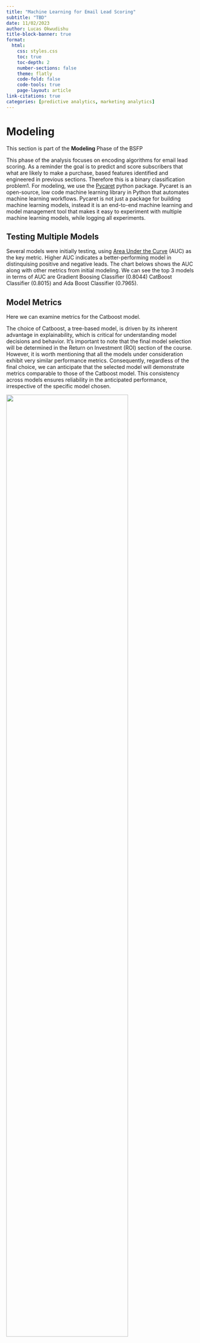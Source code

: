 ```yaml
---
title: "Machine Learning for Email Lead Scoring"
subtitle: "TBD"
date: 11/02/2023
author: Lucas Okwudishu
title-block-banner: true
format:
  html:
    css: styles.css
    toc: true
    toc-depth: 2
    number-sections: false
    theme: flatly
    code-fold: false
    code-tools: true
    page-layout: article
link-citations: true
categories: [predictive analytics, marketing analytics]
---
```





# Modeling

::: {.callout-note title="BSPF Phase"}
This section is part of the **Modeling** Phase of the BSFP
:::

This phase of the analysis focuses on encoding algorithms for email lead scoring. As a reminder the goal is to predict and score subscribers that what are likely to make a purchase, based features identified and engineered in previous sections. Therefore this is a binary classification problem1. For modeling, we use the [Pycaret](https://github.com/LucasO21/DS4B_Python_ML_And_APIs/blob/main/analysis) python package. Pycaret is an open-source, low code machine learning library in Python that automates machine learning workflows. Pycaret is not just a package for building machine learning models, instead it is an end-to-end machine learning and model management tool that makes it easy to experiment with multiple machine learning models, while logging all experiments.

## Testing Multiple Models
Several models were initially testing, using [Area Under the Curve](https://github.com/LucasO21/DS4B_Python_ML_And_APIs/blob/main/analysis) (AUC) as the key metric. Higher AUC indicates a better-performing model in distinquising positive and negative leads. The chart belows shows the AUC along with other metrics from initial modeling. We can see the top 3 models in terms of AUC are Gradient Boosing Classifier (0.8044) CatBoost Classifier (0.8015) and Ada Boost Classifier (0.7965).

## Model Metrics
Here we can examine metrics for the Catboost model.

::: {.callout-important title="Model Metrics (Catboost)"}
The choice of Catboost, a tree-based model, is driven by its inherent advantage in explainability, which is critical for understanding model decisions and behavior. It's important to note that the final model selection will be determined in the Return on Investment (ROI) section of the course. However, it is worth mentioning that all the models under consideration exhibit very similar performance metrics. Consequently, regardless of the final choice, we can anticipate that the selected model will demonstrate metrics comparable to those of the Catboost model. This consistency across models ensures reliability in the anticipated performance, irrespective of the specific model chosen.
:::

![](modelling_png/best_models.png){width=80% fig-align="center" .shaded-border}

### AUC-ROC Plot
An AUC-ROC (Area Under the Receiver Operating Characteristic Curve) plot is a graphical representation that summarizes the performance of a binary classification model. It showcases the model's ability to distinguish between positive and negative instances by plotting the true positive rate against the false positive rate. The AUC value, ranging from 0 to 1, quantifies the model's accuracy, with a higher value (higher curve towards 1) indicating better performance. The AUC-ROC plot enables data scientists and decision-makers to assess and compare models, aiding in the selection and optimization of classification algorithms.

![](modelling_png/best_model_1/auc_best_model_1.png){width=80% fig-align="center" .shaded-border}


### Confusion Matrix
The confusion matrix is a tabular representation that provides a comprehensive summary of the performance of a classification model. It organizes predictions made by the model into four categories: true positives (TP), true negatives (TN), false positives (FP), and false negatives (FN).

* True Positive (TP): The model correctly predicts the positive class.
* True Negative (TN): The model correctly predicts the negative class.
* False Positive (FP): The model incorrectly predicts the positive class when it should have been negative (Type I error).
* False Negative (FN): The model incorrectly predicts the negative class when it should have been positive (Type II error).

![](modelling_png/best_model_1/cm_best_model_1.png){width=80% fig-align="center" .shaded-border}

Let's understand the confusion matrix above;

* 24 predictions (bottom right) are true positives, these are the subscribers the model predicted will make a purchase and they did make a purchase.
27 (top right) are false positives. The model predicted them to make a purchase and they did not. This is where we might have wasted effort.
* 168 (bottom left) are false negatives. The model predicted they will not make a purchase but they did. These are missed opportunities.
3765 (top left) are true negatives. The model predicted they will not make a purchase and they did not. There is no impact for these.

### Feature Importance
A feature importance plot is a graphical representation that helps us understand the relative importance of different features or variables in a predictive model. It provides insights into what factors or variables have the most significant impact on the outcome or target variable. The plot below show feature importance for the Catboost model;

![](modelling_png/best_model_1/vip_best_model_1.png){width=80% fig-align="center" .shaded-border}

You can see that the model shows the most importance features to be `optin_days`, `member_rating` and `country_code_US`. Note that this order may vary for another model. Different machine learning models can have different ranking for feature importance due to their inherent characteristics and the algorithims they employ to make predictions. Factors such as model architecture, algorithmic approach, feature interactions, model assumptions, all play a part in how a model ranks feature imporance.

### Shap Values
A SHAP (SHapley Additive exPlanations) values plot is a visual representation that provides insights into the contribution of individual features to the predictions made by a machine learning model. It is based on Shapley values, a concept from cooperative game theory, which assigns a value to each feature by measuring its impact on the prediction compared to its absence or average value. The SHAP values plot displays the magnitude and direction of each feature's impact on the model predictions, allowing for a comprehensive understanding of how different features influence the outcomes. It helps identify which features have the most significant positive or negative influence on predictions and provides a clear picture of how the model is making decisions based on different feature values. This plot enables users, including business leaders, to interpret and explain the model's behavior and make informed decisions based on the feature contributions.

The plot below shows shap values for the Catboost model;

![](modelling_png/best_model_1/shap_summary.png){width=70% fig-align="center" .shaded-border}

The higher the shap value is (x-axis), the higher the likelihood of positive. For example we can see the higher shap values for member_rating and tag_count, meaning that subscribers who have higher values for these 2 features are more likely to predicted as making a purchase.

### Shap Values (Specific Observations)

Shap values can also be created for specific observations or individual customers in this case. Below is the plot of shap values for a customer with a predicted label of 0 and prediction score (probability) of 0.67.

![](modelling_png/best_model_1/shap_instance_0.png){width=90% fig-align="center" .shaded-border}

The plot shows how the prediction of the model was influenced by each input feature, by displaying the contribution of each feature as a horizontal bar on the plot. The length of the bar represents the magnitude of each feature's SHAP value, with longer bars indicating a larger impact on the prediction.

The color of the bar indicates the direction of the impact, with blue bars indicating a negative impact and red bars indicating a positive impact.

In this case, we can see that features like `tag_count` of 6, `tag_learning_lab_22` and `tag_learning_lab_2`  positively impact the prediction while `member_rating` of 1 and `country_code_IN` negatively impact the prediction.

In contrast the plot below shows SHAP values for customer who also has a predicted label of 0 but a higher prediction score(probability) of 0.9;

![](modelling_png/best_model_1/shap_instance_1.png){width=90% fig-align="center" .shaded-border}

Notice that features that are positively impacting the score inclue `country_code_other` and `tag_learning_lab_1` while features that are negatively impacting the score include `country_code_IN` and `member_rating` of 1.

These comparison underscores the nuanced and individualized way in which different features contribute to the model's predictions for each customer.

In conclusion, this section provided a comprehensive analysis of our model metrics and interpretation. These metrics allow us to evaluate the performance and effectiveness of different machine learning models in predicting our target variable. Understanding these metrics is crucial for assessing the model's overall predictive power and ensuring its reliability for decision-making. It is important to note that the significance of these model metrics will be revisited and tied to the return on investment (ROI) analysis in the subsequent sections of this project. By aligning the model's performance with the business objectives and financial outcomes, we can gain deeper insights into the practical value and impact of the models deployed.


## Blending Models for Enhanced Performance

